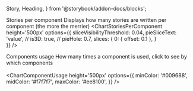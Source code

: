   Story,
  Heading,
} from '@storybook/addon-docs/blocks';

<Meta
  title="About/Dashboard"
/>

<Heading>Stories per component</Heading>
Displays how many stories are written per component (the more the merrier)
<ChartStoriesPerComponent
  height='500px'
  options={{
    sliceVisibilityThreshold: 0.04, 
    pieSliceText: 'value',
    // is3D: true,
    // pieHole: 0.7,
    slices: {
      0: { offset: 0.1 },
    }  
  }}
/>

<Heading>Components usage</Heading>
How many times a component is used, click to see by which components
<br /><br />
<ChartComponentUsage
  height='500px'
  options={{
    minColor: '#009688',
    midColor: '#f7f7f7',
    maxColor: '#ee8100',
  }}
/>